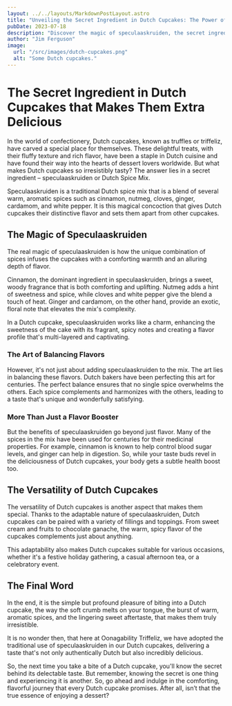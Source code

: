 ```yaml
---
layout: ../../layouts/MarkdownPostLayout.astro
title: "Unveiling the Secret Ingredient in Dutch Cupcakes: The Power of Speculaaskruiden"
pubDate: 2023-07-18
description: "Discover the magic of speculaaskruiden, the secret ingredient that sets Dutch cupcakes apart. Explore how this unique spice mix enhances the flavor and adds a touch of warmth to these delightful treats."
author: "Jim Ferguson"
image:
  url: "/src/images/dutch-cupcakes.png"
  alt: "Some Dutch cupcakes."
---
```


# The Secret Ingredient in Dutch Cupcakes that Makes Them Extra Delicious

In the world of confectionery, Dutch cupcakes, known as truffles or triffeliz, have carved a special place for themselves. These delightful treats, with their fluffy texture and rich flavor, have been a staple in Dutch cuisine and have found their way into the hearts of dessert lovers worldwide. But what makes Dutch cupcakes so irresistibly tasty? The answer lies in a secret ingredient – speculaaskruiden or Dutch Spice Mix.

Speculaaskruiden is a traditional Dutch spice mix that is a blend of several warm, aromatic spices such as cinnamon, nutmeg, cloves, ginger, cardamom, and white pepper. It is this magical concoction that gives Dutch cupcakes their distinctive flavor and sets them apart from other cupcakes.

## The Magic of Speculaaskruiden

The real magic of speculaaskruiden is how the unique combination of spices infuses the cupcakes with a comforting warmth and an alluring depth of flavor.

Cinnamon, the dominant ingredient in speculaaskruiden, brings a sweet, woody fragrance that is both comforting and uplifting. Nutmeg adds a hint of sweetness and spice, while cloves and white pepper give the blend a touch of heat. Ginger and cardamom, on the other hand, provide an exotic, floral note that elevates the mix's complexity.

In a Dutch cupcake, speculaaskruiden works like a charm, enhancing the sweetness of the cake with its fragrant, spicy notes and creating a flavor profile that's multi-layered and captivating.

### The Art of Balancing Flavors

However, it's not just about adding speculaaskruiden to the mix. The art lies in balancing these flavors. Dutch bakers have been perfecting this art for centuries. The perfect balance ensures that no single spice overwhelms the others. Each spice complements and harmonizes with the others, leading to a taste that's unique and wonderfully satisfying.

### More Than Just a Flavor Booster

But the benefits of speculaaskruiden go beyond just flavor. Many of the spices in the mix have been used for centuries for their medicinal properties. For example, cinnamon is known to help control blood sugar levels, and ginger can help in digestion. So, while your taste buds revel in the deliciousness of Dutch cupcakes, your body gets a subtle health boost too.

## The Versatility of Dutch Cupcakes

The versatility of Dutch cupcakes is another aspect that makes them special. Thanks to the adaptable nature of speculaaskruiden, Dutch cupcakes can be paired with a variety of fillings and toppings. From sweet cream and fruits to chocolate ganache, the warm, spicy flavor of the cupcakes complements just about anything.

This adaptability also makes Dutch cupcakes suitable for various occasions, whether it's a festive holiday gathering, a casual afternoon tea, or a celebratory event.

## The Final Word

In the end, it is the simple but profound pleasure of biting into a Dutch cupcake, the way the soft crumb melts on your tongue, the burst of warm, aromatic spices, and the lingering sweet aftertaste, that makes them truly irresistible.

It is no wonder then, that here at Oonagability Triffeliz, we have adopted the traditional use of speculaaskruiden in our Dutch cupcakes, delivering a taste that's not only authentically Dutch but also incredibly delicious.

So, the next time you take a bite of a Dutch cupcake, you'll know the secret behind its delectable taste. But remember, knowing the secret is one thing and experiencing it is another. So, go ahead and indulge in the comforting, flavorful journey that every Dutch cupcake promises. After all, isn’t that the true essence of enjoying a dessert?

